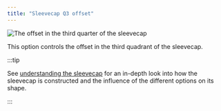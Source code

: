 ```yaml
---
title: "Sleevecap Q3 offset"
---
```


![The offset in the third quarter of the sleevecap](./sleevecapq3offset.svg)

This option controls the offset in the third quadrant of the sleevecap.

:::tip


See [understanding the sleevecap](/docs/designs/brian/options#understanding-the-sleevecap) for an in-depth
look into how the sleevecap is constructed and the influence of the different options on its shape.

:::




